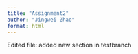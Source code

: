 ```yaml
---
title: "Assignment2"
author: "Jingwei Zhao"
format: html
---
```


Edited file: added new section in testbranch
